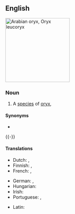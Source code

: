 ==English==
[[File:Reem-Lavan001.jpg|thumb|200px|Arabian oryx, ''Oryx leucoryx'']]
{{wikipedia}}
{{wikispecies|Oryz leucoryx}}

===Noun===
{{en-noun|es|Arabian oryx}}

# A [[species]] of [[oryx]], {{taxlink|Oryx leucoryx|species|noshow=1}}

====Synonyms====
* {{l|en|white oryx}}

{{-}}

====Translations====
{{trans-top|''Oryx leucoryx''}}
* Dutch: {{t|nl|Arabische oryx|m}}, {{t|nl|witte oryx|m}}
* Finnish: {{t|fi|valkobeisa}}, {{t|fi|arabiankeihäsantilooppi}}
* French: {{t|fr|oryx béatrix|m}}, {{t+|fr|oryx d'Arabie|m}}
{{trans-mid}}
* German: {{t|de|Arabische Oryx|f}}, {{t|de|Weiße Oryx|f}}
* Hungarian: {{t|hu|arab bejza}}
* Irish: {{t|ga|oracs Arabach|m}}
* Portuguese: {{t|pt|órix da Arábia|m}}, {{t|pt|órix árabe|m}}
{{trans-bottom}}

{{checktrans-top}}
* Latin: {{t-check|la|Oryx leucoryx}}
{{trans-mid}}
{{trans-bottom}}